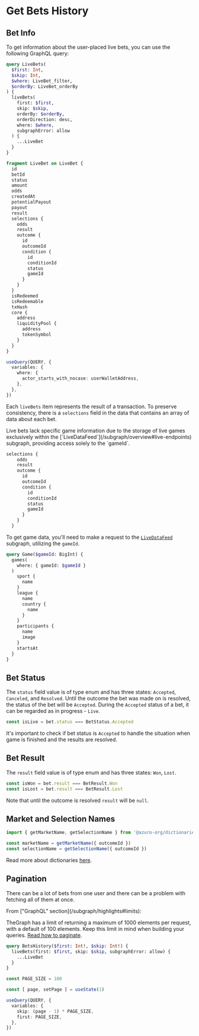 
# Get Bets History

## Bet Info

To get information about the user-placed live bets, you can use the following GraphQL query:

```graphql
query LiveBets(
  $first: Int, 
  $skip: Int, 
  $where: LiveBet_filter, 
  $orderBy: LiveBet_orderBy
) {
  liveBets(
    first: $first, 
    skip: $skip, 
    orderBy: $orderBy, 
    orderDirection: desc,
    where: $where, 
    subgraphError: allow
  ) {
    ...LiveBet
  }
}

fragment LiveBet on LiveBet {
  id
  betId
  status
  amount
  odds
  createdAt
  potentialPayout
  payout
  result
  selections {
    odds
    result
    outcome {
      id
      outcomeId
      condition {
        id
        conditionId
        status
        gameId
      }
    }
  }
  isRedeemed
  isRedeemable
  txHash
  core {
    address
    liquidityPool {
      address
      tokenSymbol
    }
  }
}

```

```ts
useQuery(QUERY, {
  variables: {
    where: {
      actor_starts_with_nocase: userWalletAddress,
    },
  },
})
```

Each `liveBets` item represents the result of a transaction.
To preserve consistency, there is a `selections` field in the data that contains an array of data about each bet.

<Callout type="warning">
Live bets lack specific game information due to the storage of live games exclusively within the [`LiveDataFeed`](/subgraph/overview#live-endpoints) subgraph, providing access solely to the `gameId`.

```graphql {11}
selections {
    odds
    result
    outcome {
      id
      outcomeId
      condition {
        id
        conditionId
        status
        gameId
      }
    }
  }
```

To get game data, you'll need to make a request to the [`LiveDataFeed`](/subgraph/overview#live-endpoints) subgraph, utilizing the `gameId`.

```graphql
query Game($gameId: BigInt) {
  games(
    where: { gameId: $gameId }
  )
    sport {
      name
    }
    league {
      name
      country {
        name
      }
    }
    participants {
      name
      image
    }
    startsAt
  }
}
```
</Callout>

## Bet Status

The `status` field value is of type enum and has three states: `Accepted`, `Canceled`, and `Resolved`. Until the outcome the bet was made on is resolved, the status of the bet will be `Accepted`. During the `Accepted` status of a bet, it can be regarded as in progress - `Live`.

```ts
const isLive = bet.status === BetStatus.Accepted
```

It's important to check if bet status is `Accepted` to handle the situation when game is finished and the results are resolved.


## Bet Result

The `result` field value is of type enum and has three states: `Won`, `Lost`.

```ts
const isWon = bet.result === BetResult.Won
const isLost = bet.result === BetResult.Lost
```

Note that until the outcome is resolved `result` will be `null`.

## Market and Selection Names

```ts
import { getMarketName, getSelectionName } from '@azuro-org/dictionaries'

const marketName = getMarketName({ outcomeId })
const selectionName = getSelectionName({ outcomeId })
```

Read more about dictionaries [here](/concepts/protocol/dictionaries).


## Pagination

There can be a lot of bets from one user and there can be a problem with fetching all of them at once.

<Callout type="warning">
  From ["GraphQL" section](/subgraph/highlights#limits):

  TheGraph has a limit of returning a maximum of 1000 elements per request, with a default of 100 elements. Keep this
  limit in mind when building your queries. [Read how to paginate](https://thegraph.com/docs/en/querying/graphql-api/#pagination).
</Callout>

```graphql
query BetsHistory($first: Int!, $skip: Int!) {
  liveBets(first: $first, skip: $skip, subgraphError: allow) {
    ...LiveBet
  }
}
```

```ts
const PAGE_SIZE = 100

const [ page, setPage ] = useState(1)

useQuery(QUERY, {
  variables: {
    skip: (page - 1) * PAGE_SIZE,
    first: PAGE_SIZE,
  },
})
```
